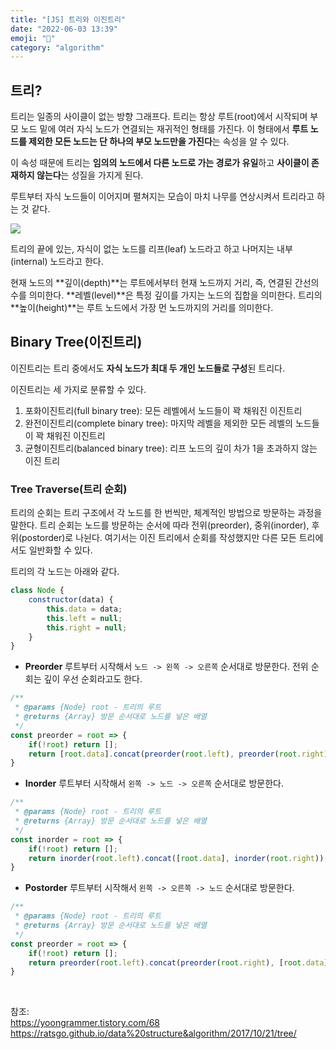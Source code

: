 ```yaml
---
title: "[JS] 트리와 이진트리"
date: "2022-06-03 13:39"
emoji: "🌳"
category: "algorithm"
---
```


## 트리?
트리는 일종의 사이클이 없는 방향 그래프다.
트리는 항상 루트(root)에서 시작되며 부모 노드 밑에 여러 자식 노드가 연결되는 재귀적인 형태를 가진다.
이 형태에서 **루트 노드를 제외한 모든 노드는 단 하나의 부모 노드만을 가진다**는 속성을 알 수 있다.

이 속성 때문에 트리는 **임의의 노드에서 다른 노드로 가는 경로가 유일**하고
**사이클이 존재하지 않는다**는 성질을 가지게 된다.

루트부터 자식 노드들이 이어지며 펼쳐지는 모습이 마치 나무를 연상시켜서 트리라고 하는 것 같다.

<img src="https://w.namu.la/s/606aecc8b8a27d42129f3e13c6db9a871a4566cd88c123689585256281efb5dde5b35f4e516572f0e5f0e419f0ae2be3aedf7a9c8dbb1756d1bf635a48da67ec594f5bc6c1475b48b0cb63ccea7bd1377ee2a176f8cbd91be31a3793166aeb94bb994fa23153deb99c0a2d6b45b4bae8" />

트리의 끝에 있는, 자식이 없는 노드를 리프(leaf) 노드라고 하고 나머지는 내부(internal) 노드라고 한다.

현재 노드의 **깊이(depth)**는 루트에서부터 현재 노드까지 거리, 즉, 연결된 간선의 수를 의미한다.
**레벨(level)**은 특정 깊이를 가지는 노드의 집합을 의미한다.
트리의 **높이(height)**는 루트 노드에서 가장 먼 노드까지의 거리를 의미한다.

## Binary Tree(이진트리)
이진트리는 트리 중에서도 **자식 노드가 최대 두 개인 노드들로 구성**된 트리다.

이진트리는 세 가지로 분류할 수 있다.
1. 포화이진트리(full binary tree): 모든 레벨에서 노드들이 꽉 채워진 이진트리
2. 완전이진트리(complete binary tree): 마지막 레벨을 제외한 모든 레벨의 노드들이 꽉 채워진 이진트리
3. 균형이진트리(balanced binary tree): 리프 노드의 깊이 차가 1을 초과하지 않는 이진 트리

### Tree Traverse(트리 순회)
트리의 순회는 트리 구조에서 각 노드를 한 번씩만, 체계적인 방법으로 방문하는 과정을 말한다.
트리 순회는 노드를 방문하는 순서에 따라 전위(preorder), 중위(inorder), 후위(postorder)로 나뉜다.
여기서는 이진 트리에서 순회를 작성했지만 다른 모든 트리에서도 일반화할 수 있다.

트리의 각 노드는 아래와 같다.
```js
class Node {
    constructor(data) {
        this.data = data;
        this.left = null;
        this.right = null;
    }
}
```

- **Preorder**
루트부터 시작해서 `노드 -> 왼쪽 -> 오른쪽` 순서대로 방문한다.
전위 순회는 깊이 우선 순회라고도 한다.

```js
/**
 * @params {Node} root - 트리의 루트
 * @returns {Array} 방문 순서대로 노드를 넣은 배열
 */
const preorder = root => {
    if(!root) return [];
    return [root.data].concat(preorder(root.left), preorder(root.right));
}
```

- **Inorder**
루트부터 시작해서 `왼쪽 -> 노드 -> 오른쪽` 순서대로 방문한다.

```js
/**
 * @params {Node} root - 트리의 루트
 * @returns {Array} 방문 순서대로 노드를 넣은 배열
 */
const inorder = root => {
    if(!root) return [];
    return inorder(root.left).concat([root.data], inorder(root.right));
}
```

- **Postorder**
루트부터 시작해서 `왼쪽 -> 오른쪽 -> 노드` 순서대로 방문한다.

```js
/**
 * @params {Node} root - 트리의 루트
 * @returns {Array} 방문 순서대로 노드를 넣은 배열
 */
const preorder = root => {
    if(!root) return [];
    return preorder(root.left).concat(preorder(root.right), [root.data]);
}
```

<br/>

참조:  
<https://yoongrammer.tistory.com/68>  
<https://ratsgo.github.io/data%20structure&algorithm/2017/10/21/tree/>